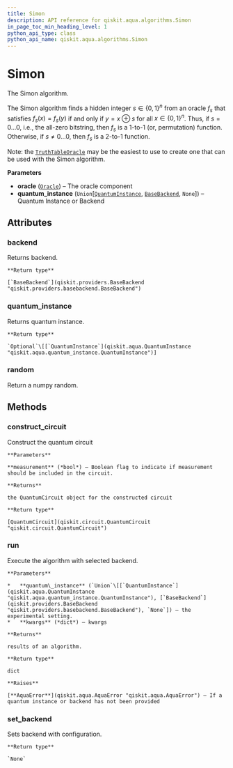 ```yaml
---
title: Simon
description: API reference for qiskit.aqua.algorithms.Simon
in_page_toc_min_heading_level: 1
python_api_type: class
python_api_name: qiskit.aqua.algorithms.Simon
---
```


# Simon

<Class id="qiskit.aqua.algorithms.Simon" isDedicatedPage={true} github="https://github.com/qiskit-community/qiskit-aqua/tree/stable/0.7/qiskit/aqua/algorithms/education/simon.py" signature="Simon(oracle, quantum_instance=None)" modifiers="class">
  The Simon algorithm.

  The Simon algorithm finds a hidden integer $s \in \{0,1\}^n$ from an oracle $f_s$ that satisfies $f_s(x) = f_s(y)$ if and only if $y=x \oplus s$ for all $x \in \{0,1\}^n$. Thus, if $s = 0\ldots 0$, i.e., the all-zero bitstring, then $f_s$ is a 1-to-1 (or, permutation) function. Otherwise, if $s \neq 0\ldots 0$, then $f_s$ is a 2-to-1 function.

  Note: the [`TruthTableOracle`](qiskit.aqua.components.oracles.TruthTableOracle "qiskit.aqua.components.oracles.TruthTableOracle") may be the easiest to use to create one that can be used with the Simon algorithm.

  **Parameters**

  *   **oracle** ([`Oracle`](qiskit.aqua.components.oracles.Oracle "qiskit.aqua.components.oracles.oracle.Oracle")) – The oracle component
  *   **quantum\_instance** (`Union`\[[`QuantumInstance`](qiskit.aqua.QuantumInstance "qiskit.aqua.quantum_instance.QuantumInstance"), [`BaseBackend`](qiskit.providers.BaseBackend "qiskit.providers.basebackend.BaseBackend"), `None`]) – Quantum Instance or Backend

  ## Attributes

  <span id="simon-backend" />

  ### backend

  <Attribute id="qiskit.aqua.algorithms.Simon.backend" attributeTypeHint="qiskit.providers.basebackend.BaseBackend">
    Returns backend.

    **Return type**

    [`BaseBackend`](qiskit.providers.BaseBackend "qiskit.providers.basebackend.BaseBackend")
  </Attribute>

  <span id="simon-quantum-instance" />

  ### quantum\_instance

  <Attribute id="qiskit.aqua.algorithms.Simon.quantum_instance" attributeTypeHint="Union[None, qiskit.aqua.quantum_instance.QuantumInstance]">
    Returns quantum instance.

    **Return type**

    `Optional`\[[`QuantumInstance`](qiskit.aqua.QuantumInstance "qiskit.aqua.quantum_instance.QuantumInstance")]
  </Attribute>

  <span id="simon-random" />

  ### random

  <Attribute id="qiskit.aqua.algorithms.Simon.random">
    Return a numpy random.
  </Attribute>

  ## Methods

  <span id="simon-construct-circuit" />

  ### construct\_circuit

  <Function id="qiskit.aqua.algorithms.Simon.construct_circuit" signature="Simon.construct_circuit(measurement=False)">
    Construct the quantum circuit

    **Parameters**

    **measurement** (*bool*) – Boolean flag to indicate if measurement should be included in the circuit.

    **Returns**

    the QuantumCircuit object for the constructed circuit

    **Return type**

    [QuantumCircuit](qiskit.circuit.QuantumCircuit "qiskit.circuit.QuantumCircuit")
  </Function>

  <span id="simon-run" />

  ### run

  <Function id="qiskit.aqua.algorithms.Simon.run" signature="Simon.run(quantum_instance=None, **kwargs)">
    Execute the algorithm with selected backend.

    **Parameters**

    *   **quantum\_instance** (`Union`\[[`QuantumInstance`](qiskit.aqua.QuantumInstance "qiskit.aqua.quantum_instance.QuantumInstance"), [`BaseBackend`](qiskit.providers.BaseBackend "qiskit.providers.basebackend.BaseBackend"), `None`]) – the experimental setting.
    *   **kwargs** (*dict*) – kwargs

    **Returns**

    results of an algorithm.

    **Return type**

    dict

    **Raises**

    [**AquaError**](qiskit.aqua.AquaError "qiskit.aqua.AquaError") – If a quantum instance or backend has not been provided
  </Function>

  <span id="simon-set-backend" />

  ### set\_backend

  <Function id="qiskit.aqua.algorithms.Simon.set_backend" signature="Simon.set_backend(backend, **kwargs)">
    Sets backend with configuration.

    **Return type**

    `None`
  </Function>
</Class>

